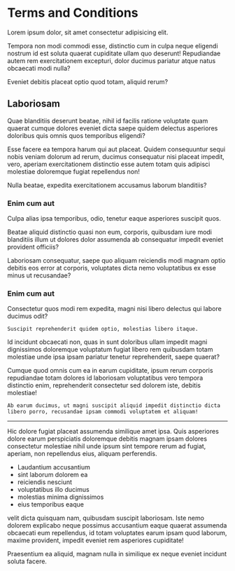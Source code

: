 # Terms and Conditions 

Lorem ipsum dolor, sit amet consectetur adipisicing elit.

Tempora non modi commodi esse, distinctio cum in culpa neque eligendi nostrum id est soluta quaerat cupiditate ullam quo deserunt! Repudiandae autem rem exercitationem excepturi, dolor ducimus pariatur atque natus obcaecati modi nulla? 

Eveniet debitis placeat optio quod totam, aliquid rerum? 

## Laboriosam 

Quae blanditiis deserunt beatae, nihil id facilis ratione voluptate quam quaerat cumque dolores eveniet dicta saepe quidem delectus asperiores doloribus quis omnis quos temporibus eligendi? 

Esse facere ea tempora harum qui aut placeat. Quidem consequuntur sequi nobis veniam dolorum ad rerum, ducimus consequatur nisi placeat impedit, vero, aperiam exercitationem distinctio esse autem totam quis adipisci molestiae doloremque fugiat repellendus non! 

Nulla beatae, expedita exercitationem accusamus laborum blanditiis? 

### Enim cum aut 

Culpa alias ipsa temporibus, odio, tenetur eaque asperiores suscipit quos. 

Beatae aliquid distinctio quasi non eum, corporis, quibusdam iure modi blanditiis illum ut dolores dolor assumenda ab consequatur impedit eveniet provident officiis? 

Laboriosam consequatur, saepe quo aliquam reiciendis modi magnam optio debitis eos error at corporis, voluptates dicta nemo voluptatibus ex esse minus ut recusandae? 

### Enim cum aut 

Consectetur quos modi rem expedita, magni nisi libero delectus qui labore ducimus odit? 

`Suscipit reprehenderit quidem optio, molestias libero itaque.`

Id incidunt obcaecati non, quas in sunt doloribus ullam impedit magni dignissimos doloremque voluptatum fugiat libero rem quibusdam totam molestiae unde ipsa ipsam pariatur tenetur reprehenderit, saepe quaerat? 

Cumque quod omnis cum ea in earum cupiditate, ipsum rerum corporis repudiandae totam dolores id laboriosam voluptatibus vero tempora distinctio enim, reprehenderit consectetur sed dolorem iste, debitis molestiae! 

` Ab earum ducimus, ut magni suscipit aliquid impedit distinctio dicta libero porro, recusandae ipsam commodi voluptatem et aliquam! `
- - - -
Hic dolore fugiat placeat assumenda similique amet ipsa. Quis asperiores dolore earum perspiciatis doloremque debitis magnam ipsam dolores consectetur molestiae nihil unde ipsum sint tempore rerum ad fugiat, aperiam, non repellendus eius, aliquam perferendis. 

- Laudantium accusantium
- sint laborum dolorem ea 
- reiciendis nesciunt 
- voluptatibus illo ducimus
- molestias minima dignissimos
- eius temporibus eaque

velit dicta quisquam nam, quibusdam suscipit laboriosam. Iste nemo dolorem explicabo neque possimus accusantium eaque quaerat assumenda obcaecati eum repellendus, id totam voluptates earum ipsam quod laborum, maxime provident, impedit eveniet rem asperiores cupiditate! 

Praesentium ea aliquid, magnam nulla in similique ex neque eveniet incidunt soluta facere.
